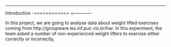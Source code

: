 ---
 
 Introduction
-============
+------------
 
 In this project, we are going to analyse data about weight lifted exercises coming from http://groupware.les.inf.puc-rio.br/har.
 In this experiment, the team asked a number of non-experienced weight lifters to exercise either correctly or incorrectly,
